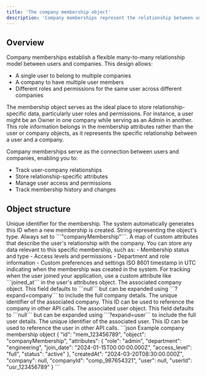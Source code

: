 ```yaml
---
title: 'The company membership object'
description: 'Company memberships represent the relationship between users and companies. They allow you to store custom attributes that describe how a user interacts with a specific company.'
---
```


## Overview

Company memberships establish a flexible many-to-many relationship model between users and companies. This design allows:
- A single user to belong to multiple companies
- A company to have multiple user members
- Different roles and permissions for the same user across different companies

The membership object serves as the ideal place to store relationship-specific data, particularly user roles and permissions. For instance, a user might be an Owner in one company while serving as an Admin in another. This role information belongs in the membership attributes rather than the user or company objects, as it represents the specific relationship between a user and a company.

Company memberships serve as the connection between users and companies, enabling you to:
- Track user-company relationships
- Store relationship-specific attributes
- Manage user access and permissions
- Track membership history and changes

## Object structure

<ResponseField name="id" type="string">
  Unique identifier for the membership. The system automatically generates this ID when a new membership is created.
</ResponseField>

<ResponseField name="object" type="string">
  String representing the object's type. Always set to ```"companyMembership"```.
</ResponseField>

<ResponseField name="attributes" type="object">
  A map of custom attributes that describe the user's relationship with the company. You can store any data relevant to this specific membership, such as:
  - Membership status and type
  - Access levels and permissions
  - Department and role information
  - Custom preferences and settings
</ResponseField>

<ResponseField name="createdAt" type="string">
  ISO 8601 timestamp in UTC indicating when the membership was created in the system. For tracking when the user joined your application, use a custom attribute like ```joined_at``` in the user's attributes object.
</ResponseField>

<ResponseField name="company" type="object | null" default="null">
  The associated company object. This field defaults to ```null``` but can be expanded using ```?expand=company``` to include the full company details.
</ResponseField>

<ResponseField name="companyId" type="string">
  The unique identifier of the associated company. This ID can be used to reference the company in other API calls.
</ResponseField>

<ResponseField name="user" type="object | null" default="null">
  The associated user object. This field defaults to ```null``` but can be expanded using ```?expand=user``` to include the full user details.
</ResponseField>

<ResponseField name="userId" type="string">
  The unique identifier of the associated user. This ID can be used to reference the user in other API calls.
</ResponseField>

<ResponseExample>
  ```json Example company membership object
  {
    "id": "mem_123456789",
    "object": "companyMembership",
    "attributes": {
      "role": "admin",
      "department": "engineering",
      "join_date": "2024-01-15T00:00:00.000Z",
      "access_level": "full",
      "status": "active"
    },
    "createdAt": "2024-03-20T08:30:00.000Z",
    "company": null,
    "companyId": "comp_987654321",
    "user": null,
    "userId": "usr_123456789"
  }
  ```
</ResponseExample>